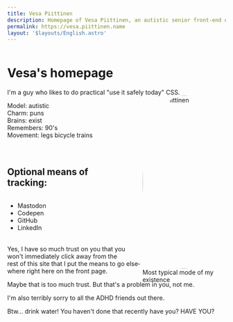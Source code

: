 ```yaml
---
title: Vesa Piittinen
description: Homepage of Vesa Piittinen, an autistic senior front-end of the front-end developer.
permalink: https://vesa.piittinen.name
layout: '$layouts/English.astro'
---
```



<div lang="en" style="contain: layout;">

# Vesa's homepage

<figure style="float: right; margin: 1rem; max-width: 12rem; shape-outside: circle(50%); transform: translateX(1rem);">
	<img
		alt="Vesa Piittinen"
		src="/assets/naama.jpg"
		width="400"
		height="400"
		style="border-radius: 50%; box-shadow: 0 0 0 0.5rem var(--shadow-bg); height: auto; vertical-align: middle;"
	/>
	<figcaption>Most typical mode of my existence</figcaption>
</figure>

I'm a guy who likes to do practical "use it safely today" CSS.

Model: autistic <Emoji as="🎉" /><br />
Charm: puns <Emoji as="🤦" /><br />
Brains: exist <Emoji as="💥" /><br />
Remembers: 90's <Emoji as="📼" /><br />
Movement: legs <Emoji as="🦵" /> bicycle <Emoji as="🚲" /> trains <Emoji as="🚂" />

<h2 data-text="heading5" id="follow" style="margin-block: 4rem 0">
	Optional means of tracking:
</h2>

<nav aria-labelledby="follow" style="margin-block: 2rem;">
	<ul class={inlineFlex} role="list" style="gap: 2rem; justify-content: space-evenly;">
		<li class={inlineFlexIcon}>
			<Icon href="/icons/social/mastodon.svg" title="Mastodon" size={3} />
			<Link href="https://mastodon.social/@MerriNet" rel="me" data-before="cover">
				<span>Mastodon</span>
			</Link>
		</li>
		<li class={inlineFlexIcon}>
			<Icon href="/icons/social/codepen.svg" title="Codepen" size={3} />
			<Link hreflang="en" href="https://codepen.io/Merri" data-before="cover">
				<span>Codepen</span>
			</Link>
		</li>
		<li class={inlineFlexIcon}>
			<Icon href="/icons/social/github.svg" title="GitHub" size={3} />
			<Link hreflang="en" href="https://github.me/Merri" data-before="cover">
				<span>GitHub</span>
			</Link>
		</li>
		<li class={inlineFlexIcon}>
			<Icon href="/icons/social/linkedin.svg" title="LinkedIn" size={3} />
			<Link hreflang="en" href="https://www.linkedin.com/in/merri" data-before="cover">
				<span>LinkedIn</span>
			</Link>
		</li>
	</ul>
</nav>

Yes, I have so much trust on you that you won't immediately click away from the rest of this site that I put the means
to go elsewhere right here on the front page.

Maybe that is too much trust. But that's a problem in you, not me.

I'm also terribly sorry to all the ADHD friends out there.

Btw... drink water! You haven't done that recently have you? HAVE YOU?

</div>
